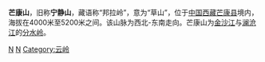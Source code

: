 '''芒康山'''，旧称'''宁静山'''，藏语称“邦拉岭”，意为“草山”，位于[[中国|中国]][[西藏|西藏]][[芒康县|芒康县]]境内，海拔在4000米至5200米之间。该山脉为西北-东南走向。芒康山为[[金沙江|金沙江]]与[[澜沧江|澜沧江]]的[[分水岭|分水岭]]。


{{中国山脉}}

[[Category:中国山脉|N]]
[[Category:西藏地理|N]]
[[Category:云岭|Category:云岭]]